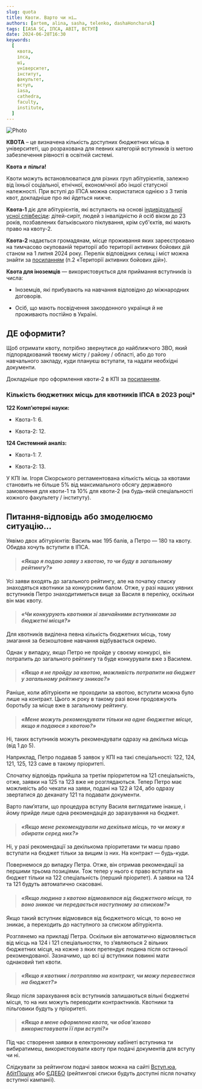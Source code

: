```yaml
---
slug: quota
title: Квоти. Варто чи ні…
authors: [artem, alina, sasha, telenko, dashaHoncharuk]
tags: [IASA SC, ІПСА, ABIT, ВСТУП]
date: 2024-06-28T16:30
keywords:
  [
    квота,
    іпса,
    ші,
    університет,
    інститут,
    факультет,
    вступ,
    iasa,
    cathedra,
    faculty,
    institute,
  ]
---
```


![Photo](./квотии.png)

**КВОТА** – це визначена кількість доступних бюджетних місць в університеті, що розрахована для певних категорій вступників із метою забезпечення рівності в освітній системі.

<!--truncate-->

**Квота ≠ пільга!**

Квоти можуть встановлюватися для різних груп абітурієнтів, залежно від їхньої соціальної, етнічної, економічної або іншої статусної належності. При вступі до ІПСА можна скористатися однією з 3 типів квот, докладніше про які йдеться нижче.

**Квота-1** діє для абітурієнтів, які вступають на основі [індивідуальної усної співбесіди](https://osvita.ua/consultations/bachelor/64887/): дітей-сиріт, людей з інвалідністю й осіб віком до 23 років, позбавлених батьківського піклування, крім суб'єктів, які мають право на квоту-2.

**Квота-2** надається громадянам, місце проживання яких зареєстровано на тимчасово окупованій території або території активних бойових дій станом на 1 липня 2024 року. Перелік відповідних селищ і міст можна знайти за [посиланням](https://zakon.rada.gov.ua/laws/show/z1668-22#n15) (п.2 «Території активних бойових дій»).

**Квота для іноземців** — використовується для приймання вступників із числа:

- Іноземців, які прибувають на навчання відповідно до міжнародних договорів.

- Осіб, що мають посвідчення закордонного українця й не проживають постійно в Україні.

## ДЕ оформити?

Щоб отримати квоту, потрібно звернутися до найближчого ЗВО, який підпорядкований твоєму місту / району / області, або до того навчального закладу, куди плануєш вступати, та надати необхідні документи.

Докладніше про оформлення квоти-2 в КПІ за [посиланням](https://pk.kpi.ua/ont/).

### Кількість бюджетних місць для квотників ІПСА в 2023 році\*

**122 Комп’ютерні науки:**

- Квота-1: 6.

- Квота-2: 12.

**124 Системний аналіз:**

- Квота-1: 7.

- Квота-2: 13.

У КПІ ім. Ігоря Сікорського регламентована кількість місць за квотами становить не більше 5% від максимального обсягу державного замовлення для квоти-1 та 10% для квоти-2 (на будь-якій спеціальності кожного факультету / інституту).

## Питання-відповідь або змоделюємо ситуацію…​

Уявімо двох абітурієнтів: Василь має 195 балів, а Петро — 180 та квоту. Обидва хочуть вступити в ІПСА.

>#### _«Якщо я подаю заяву з квотою, то чи буду в загальному рейтингу?»_

Усі заяви входять до загального рейтингу, але на початку списку знаходяться квотники за конкурсним балом. Отже, у разі наших уявних вступників Петро знаходитиметься вище за Василя в переліку, оскільки він має квоту.

>#### _«Чи конкурують квотники зі звичайними вступниками за бюджетні місця?»_

Для квотників виділена певна кількість бюджетних місць, тому змагання за безкоштовне навчання відбувається окремо.

Однак у випадку, якщо Петро не пройде у своєму конкурсі, він потрапить до загального рейтингу та буде конкурувати вже з Василем.

>#### _«Якщо я не пройду за квотою, можливість потрапити на бюджет у загальному рейтингу зникає?»_

Раніше, коли абітурієнти не проходили за квотою, вступити можна було лише на контракт. Цього ж року в такому разі вони продовжують боротьбу за місце вже в загальному рейтингу.

>#### _«Мене можуть рекомендувати тільки на одне бюджетне місце, якщо я подаюся з квотою?»_

Ні, таких вступників можуть рекомендувати одразу на декілька місць (від 1 до 5).

Наприклад, Петро подавав 5 заявок у КПІ на такі спеціальності: 122, 124, 121, 125, 123 саме в такому пріоритеті.

Спочатку відповідь прийшла за третім пріоритетом на 121 спеціальність, отже, заявки на 125 та 123 вже не розглядаються. Тепер Петро має можливість або чекати на заяви, подані на 122 й 124, або одразу звертатися до деканату 121 та подавати документи.

Варто пам’ятати, що процедура вступу Василя виглядатиме інакше, і йому прийде лише одна рекомендація до зарахування на бюджет.

>#### _«Якщо мене рекомендували на декілька місць, то чи можу я обирати серед них?»_

Ні, у разі рекомендації за декількома пріоритетами ти маєш право вступати на бюджет тільки за вищим із них. На контракт — будь-куди.

Повернемося до випадку Петра. Отже, він отримав рекомендації за першими трьома позиціями. Тож тепер у нього є право вступати на бюджет тільки на 122 спеціальність (перший пріоритет). А заявки на 124 та 121 будуть автоматично скасовані.

>#### _«Якщо людина з квотою відмовилася від бюджетного місця, то воно зникає чи передається наступному за списком?»_

Якщо такий вступник відмовився від бюджетного місця, то воно не зникає, а переходить до наступного за списком абітурієнта.

Розглянемо на прикладі Петра. Оскільки він автоматично відмовляється від місць на 124 і 121 спеціальностях, то з’являються 2 вільних бюджетних місця, на кожне з яких претендує людина після останньої рекомендованої. Зазначимо, що всі ці вступники повинні мати однаковий тип квоти.

>#### _«Якщо я квотник і потрапляю на контракт, чи можу перевестися на бюджет?»_

Якщо після зарахування всіх вступників залишаються вільні бюджетні місця, то на них можуть переводити контрактників. Квотники та пільговики будуть у пріоритеті.

>#### _«Якщо в мене оформлена квота, чи обов'язково використовувати її при вступі?»_

Під час створення заявки в електронному кабінеті вступника ти вибиратимеш, використовувати квоту при подачі документів для вступу чи ні.

Слідкувати за рейтингом подачі заявок можна на сайті [Вступ.юа](https://vstup.osvita.ua/r27/174/), [АбітПошук](https://abit-poisk.org.ua/rate2023/univer/174) або [ЄДЕБО](https://vstup.edbo.gov.ua/) (рейтингові списки будуть доступні після початку вступної кампанії).
